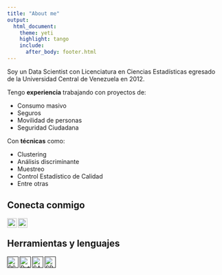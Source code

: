 ```yaml
---
title: "About me"
output:
  html_document: 
    theme: yeti
    highlight: tango
    include:
      after_body: footer.html
---
```


Soy un Data Scientist con Licenciatura en Ciencias Estadísticas egresado de la Universidad Central de Venezuela en 2012.

Tengo __experiencia__ trabajando con proyectos de:   

* Consumo masivo
* Seguros 
* Movilidad de personas
* Seguridad Ciudadana  

Con __técnicas__ como:

* Clustering
* Análisis discriminante
* Muestreo
* Control Estadístico de Calidad
* Entre otras

## __Conecta conmigo__  

[<img align="left" alt="raulgalindez | Twitter" width="22px" src="https://cdn.jsdelivr.net/npm/simple-icons@v3/icons/twitter.svg" />](https://twitter.com/raulgalindez)
[<img align="left" alt="raulgalindez | LinkedIn" width="22px" src="https://cdn.jsdelivr.net/npm/simple-icons@v3/icons/linkedin.svg" />](https://www.linkedin.com/in/raulgalindez/)

<br />

## __Herramientas y lenguajes__  

[<img align="left" alt="RStudio" width="26px" src="C:/Users/GalindezR/Desktop/raulgalindez.github.io/img/rstudio.png" />]()
[<img align="left" alt="Python" width="26px" src="img/Python.png" />]()
[<img align="left" alt="SAS" width="26px" src="img/sas_favicon.ico" />]()
[<img align="left" alt="SPSS" width="26px" src="img/SPSS.PNG" />]()

<br />